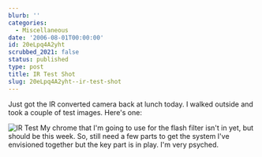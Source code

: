 ```yaml
---
blurb: ''
categories:
  - Miscellaneous
date: '2006-08-01T00:00:00'
id: 20eLpq4A2yht
scrubbed_2021: false
status: published
type: post
title: IR Test Shot
slug: 20eLpq4A2yht--ir-test-shot
---
```


Just got the IR converted camera back at lunch today. I walked
outside and took a couple of test images. Here's one:

![IR Test](http://www.alanwsmith.com/blog/wp-content/uploads/ir-test.jpg "IR Test")
My chrome that I'm going to use for the flash filter isn't in yet,
but should be this week. So, still need a few parts to get the
system I've envisioned together but the key part is in play. I'm
very psyched.
